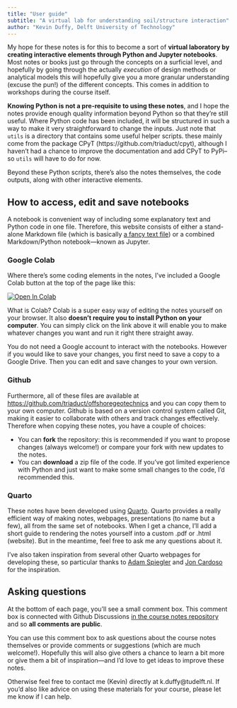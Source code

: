 ```yaml
---
title: "User guide"
subtitle: "A virtual lab for understanding soil/structure interaction"
author: "Kevin Duffy, Delft University of Technology"
---
```


My hope for these notes is for this to become a sort of **virtual laboratory by creating interactive elements through Python and Jupyter notebooks**. Most notes or books just go through the concepts on a surficial level, and hopefully by going through the actually *execution* of design methods or analytical models this will hopefully give you a more granular understanding (excuse the pun!) of the different concepts. This comes in addition to workshops during the course itself. 

**Knowing Python is not a pre-requisite to using these notes**, and I hope the notes provide enough quality information beyond Python so that they're still useful. Where Python code has been included, it will be structured in such a way to make it very straightforward to change the inputs. Just note that `utils` is a directory that contains some useful helper scripts. these mainly come from the package CPyT (https://github.com/triaduct/cpyt), although I haven't had a chance to improve the documentation and add CPyT to PyPi--so `utils` will have to do for now. 

Beyond these Python scripts, there's also the notes themselves, the code outputs, along with other interactive elements. 


## How to access, edit and save notebooks
A notebook is convenient way of including some explanatory text and Python code in one file. Therefore, this website consists of either a stand-alone Markdown file (which is basically [a fancy text file](https://colab.research.google.com/notebooks/markdown_guide.ipynb)) or a combined Markdown/Python notebook—known as Jupyter. 

### Google Colab
Where there's some coding elements in the notes, I've included a Google Colab button at the top of the page like this:

[![Open In Colab](https://colab.research.google.com/assets/colab-badge.svg)](https://colab.research.google.com/notebooks/intro.ipynb){target="_blank"} <nbsp>

What is Colab? Colab is a super easy way of editing the notes yourself on your browser. It also **doesn't require you to install Python on your computer**. You can simply click on the link above it will enable you to make whatever changes you want and run it right there straight away.

You do not need a Google account to interact with the notebooks. However if you would like to save your changes, you first need to save a copy to a Google Drive. Then you can edit and save changes to your own version.


### Github
Furthermore, all of these files are available at <https://github.com/triaduct/offshoregeotechnics> and you can copy them to your own computer. Github is based on a version control system called Git, making it easier to collaborate with others and track changes effectively. Therefore when copying these notes, you have a couple of choices:

* You can **fork** the repository: this is recommended if you want to propose changes (always welcome!) or compare your fork with new updates to the notes.
* You can **download** a zip file of the code. If you've got limited experience with Python and just want to make some small changes to the code, I'd recommended this. 


### Quarto
These notes have been developed using [Quarto](https://quarto.org/). Quarto provides a really efficient way of making notes, webpages, presentations (to name but a few), all from the same set of notebooks. When I get a chance, I'll add a short guide to rendering the notes yourself into a custom .pdf or .html (website). But in the meantime, feel free to ask me any questions about it.

I've also taken inspiration from several other Quarto webpages for developing these, so particular thanks to [Adam Spiegler](https://aspiegler.github.io/Exploring-Differential-Equations/) and [Jon Cardoso](https://github.com/jonjoncardoso/quarto-template-for-university-courses) for the inspiration. 


## Asking questions

At the bottom of each page, you'll see a small comment box. This comment box is connected with Github Discussions [in the course notes repository](https://github.com/triaduct/offshoregeotechnics/discussions) and so **all comments are public**. 

You can use this comment box to ask questions about the course notes themselves or provide comments or suggestions (which are much welcome!). Hopefully this will also give others a chance to learn a bit more or give them a bit of inspiration—and I'd love to get ideas to improve these notes.

Otherwise feel free to contact me (Kevin) directly at k.duffy@tudelft.nl. If you'd also like advice on using these materials for your course, please let me know if I can help. 
